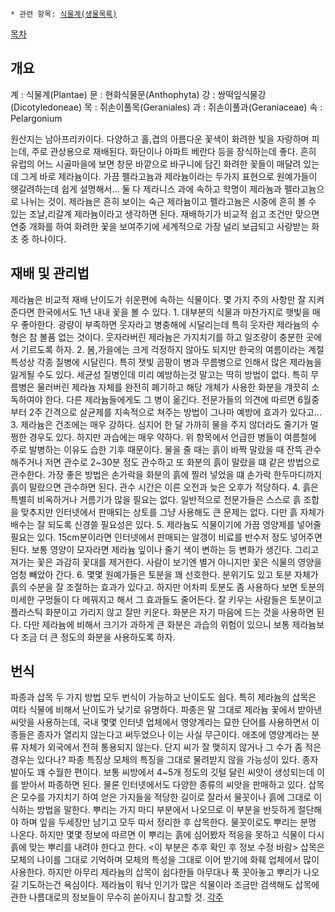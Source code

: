  * 관련 항목: [[식물계(생물목록)]]
[[목차]]
== 개요 ==
계 : 식물계(Plantae)
문 : 현화식물문(Anthophyta)
강 : 쌍떡잎식물강(Dicotyledoneae)
목 : 쥐손이풀목(Geraniales)
과 : 쥐손이풀과(Geraniaceae)
속 : Pelargonium

원산지는 남아프리카이다. 다양하고 홀,겹의 아름다운 꽃색이 화려한 빛을 자랑하며 피는데, 주로 관상용으로 재배된다. 화단이나 아파트 베란다 등을 장식하는데 좋다. 흔히 유럽의 어느 시골마을에 보면 창문 바깥으로 바구니에 담긴 화려한 꽃들이 매달려 있는데 그게 바로 제라늄이다. 
가끔 펠라고늄과 제라늄이라는 두가지 표현으로 원예가들이 헷갈려하는데 쉽게 설명해서... 둘 다 제라니스 과에 속하고 학명이 제라늄<geranium>과 펠라고늄<pelargonium>으로 나뉘는 것이. 제라늄은 흔히 보이는 숙근 제라늄이고 펠라고늄은 시중에 흔히 볼 수 있는 조날,리갈계 제라늄이라고 생각하면 된다.
재배하기가 비교적 쉽고 조건만 맞으면 연중 개화를 하여 화려한 꽃을 보여주기에 세계적으로 가장 널리 보급되고 사랑받는 화초 중 하나이다.

== 재배 및 관리법 ==
제라늄은 비교적 재배 난이도가 쉬운편에 속하는 식물이다. 몇 가지 주의 사항만 잘 지켜준다면 한국에서도 1년 내내 꽃을 볼 수 있다.  
1. 대부분의 식물과 마찬가지로 햇빛을 매우 좋아한다. 광량이 부족하면 웃자라고 병충해에 시달리는데 특히 웃자란 제라늄의 수형은 참 볼품 없는 것이다. 웃자라버린 제라늄은 가지치기를 하고 일조량이 충분한 곳에서 기르도록 하자.
2. 봄,가을에는 크게 걱정하지 않아도 되지만 한국의 여름이라는 계절 특성상 각종 질병에 시달린다. 특히 잿빛 곰팡이 병과 무름병으로 인해서 많은 제라늄을 잃게될 수도 있다. 세균성 질병인데 미리 예방하는것 말고는 딱히 방법이 없다. 특히 무름병은 물러버린 제라늄 자체를 완전히 폐기하고 해당 개체가 사용한 화분을 걔끗히 소독하여야 한다. 다른 제라늄들에게도 그 병이 옮긴다. 전문가들의 의견에 따르면 6월중 부터 2주 간격으로 살균제를 지속적으로 쳐주는 방법이 그나마 예방에 효과가 있다고...
3. 제라늄은 건조에는 매우 강하다. 심지어 한 달 가까히 물을 주지 않더라도 줄기가 멀쩡한 경우도 있다. 하지만 과습에는 매우 약하다. 위 항목에서 언급한 병들이 여름철에 주로 발병하는 이유도 습한 기후 때문이다. 물을 줄 때는 흙이 바짝 말랐을 때 잔뜩 관수해주거나 저면 관수로 2~30분 정도 관수하고 또 화분의 흙이 말랐을 떄 같은 방법으로 관수한다. 가장 좋은 방법은 손가락을 화분의 흙에 찔러 넣었을 떄 손가락 한두마디까지 흙이 말랐으면 관수하면 된다.
관수 시간은 이른 오전과 늦은 오후가 적당하다.
4. 흙은 특별히 비옥하거나 거름기가 많을 필요는 없다. 일반적으로 전문가들은 스스로 흙 조합을 맞추지만 인터넷에서 판매되는 상토를 그냥 사용해도 큰 문제는 없다. 다만 흙 자체가 배수는 잘 되도록 신경쓸 필요성은 있다.
5. 제라늄도 식물이기에 가끔 영양제를 넣어줄 필요는 있다. 15cm분이라면 인터넷에서 판매되는 알갱이 비료를 반수저 정도 넣어주면 된다. 보통 영양이 모자라면 제라늄 잎이나 줄기 색이 변하는 등 변화가 생긴다. 그리고 져가는 꽃은 과감히 꽃대를 제거한다. 사람이 보기엔 별거 아니지만 꽃은 식물의 영양을 엄청 빼았아 간다.
6. 몇몇 원예가들은 토분을 꽤 선호한다. 분위기도 있고 토분 자체가 흙의 수분을 잘 조절하는 효과가 있다고. 하지만 어차피 토분도 좀 사용하다 보면 토분의 미세한 구멍들이 다 메꿔지고 해서 그 효과들도 줄어든다. 잘 키우는 사람들은 토분이고 플라스틱 화분이고 가리지 않고 잘만 키운다. 화분은 자기 마음에 드는 것을 사용하면 된다. 다만 제라늄에 비해서 크기가 과하게 큰 화분은 과습의 위험이 있으니 보통 제라늄보다 조금 더 큰 정도의 화분을 사용하도록 하자.
== 번식 ==
파종과 삽목 두 가지 방법 모두 번식이 가능하고 난이도도 쉽다. 특히 제라늄의 삽목은 여타 식물에 비해서 난이도가 낮기로 유명하다. 
파종은 말 그대로 제라늄 꽃에서 받아낸 씨앗을 사용하는데, 국내 몇몇 인터넷 업체에서 영양계라는 묘한 단어를 사용하면서 이 종들은 종자가 열리지 않는다고 써두었으나 이는 사실 무근이다. 애초에 영양계라는 분류 자체가 외국에서 전혀 통용되지 않는다. 단지 씨가 잘 맺히지 않거나 그 수가 좀 적은 경우는 있다나? 
파종 특징상 모체의 특징을 그대로 물려받지 않을 가능성이 있다. 종자 발아도 꽤 수월한 편이다. 보통 씨방에서 4~5개 정도의 깃털 달린 씨앗이 생성되는데 이를 받아서 파종하면 된다. 물론 인터넷에서도 다양한 종류의 씨앗을 판매하고 있다.
삽목은 모수를 가지치기 하여 얻은 가지들을 적당한 길이로 잘라서 물꼿이나 흙에 그대로 이식하는 방법을 말한다. 뿌리는 가지 마디 부분에서 나오므로 이 부분을 반듯하게 절단해야 하며 잎을 두세장만 남기고 모두 따서 정리한 후 삽목한다. 물꼿이로도 뿌리는 분명 나온다. 하지만 몇몇 정보에 따르면 이 뿌리는 흙에 심어봤자 적응을 못하고 식물이 다시 흙에 맞는 뿌리를 내려야 한다고 한다. <이 부분은 추후 확인 후 정보 수정 바람>
삽목은 모체의 나이를 그대로 기억하며 모체의 특성을 그대로 이어 받기에 화훼 업체에서 많이 사용한다. 하지만 아무리 제라늄의 삽목이 쉽다한들 아무대나 푹 꼿아놓고 뿌리가 나오길 기도하는건 욕심이다. 제라늄이 워낙 인기가 많은 식물이라 조금만 검색해도 삽목에 관한 나름대로의 정보들이 무수히 쏟아지니 참고할 것.
[[각주]]
